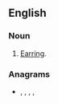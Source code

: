 ==English==

===Noun===
{{en-noun}}
# {{label|en|obsolete}} [[earring|Earring]].

===Anagrams===
* {{l|en|Aertel}}, {{l|en|alreet}}, {{l|en|elater}}, {{l|en|relate}}, {{l|en|Tralee}}